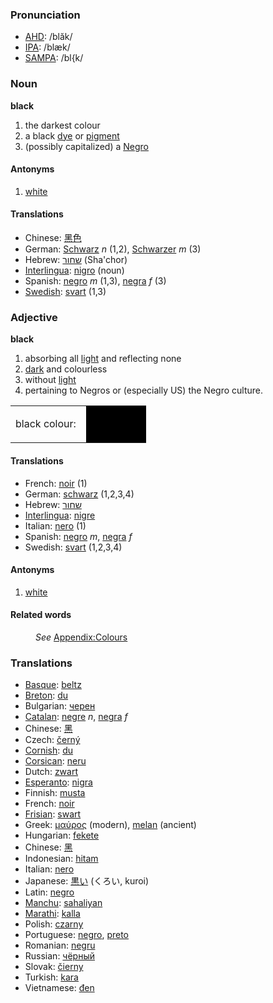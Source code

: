 ===Pronunciation===
*[[w:AHD|AHD]]: /blăk/
*[[w:IPA|IPA]]: /blæk/
*[[w:SAMPA|SAMPA]]: /bl{k/

===Noun===

;'''black'''
#the darkest colour
#a black [[dye]] or [[pigment]]
#(possibly capitalized) a [[Negro]]

====Antonyms====
#[[white]]

====Translations====
*Chinese: [[黑色]]
*German: [[Schwarz]] ''n'' (1,2), [[Schwarzer]] ''m'' (3)
*Hebrew: [[שחור]] (Sha'chor)
*[[Interlingua]]: [[nigro]] (noun)
*Spanish: [[negro]] ''m'' (1,3), [[negra]] ''f'' (3)
*[[Swedish]]: [[svart]] (1,3)

===Adjective===
;'''black'''
#absorbing all [[light]] and reflecting none
#[[dark]] and colourless
#without [[light]]
#pertaining to Negros or (especially US) the Negro culture.

<table><tr><td height="25">black colour: &nbsp;</td><td bgcolor="black" width="80">&nbsp; </td></tr></table>


====Translations====

*French: [[noir]] (1)
*German: [[schwarz]] (1,2,3,4)
*Hebrew: [[שחור]] 
*[[Interlingua]]: [[nigre]]
*Italian: [[nero]] (1)
*Spanish: [[negro]] ''m'', [[negra]] ''f''
*Swedish: [[svart]] (1,2,3,4)

====Antonyms====
#[[white]]

====Related words====
:''See'' [[Wiktionary_Appendix:Colours|Appendix:Colours]]

===Translations===

* [[Basque]]: [[beltz]]
* [[Breton]]: [[du]]
* Bulgarian: [[чeрeн]] 
* [[Catalan]]: [[negre]] ''n'', [[negra]] ''f''
* Chinese: [[黑]]
* Czech: [[černý]]
* [[Cornish]]: [[du]]
* [[Corsican]]: [[neru]]
* Dutch: [[zwart]]
* [[Esperanto]]: [[nigra]]
* Finnish: [[musta]]
* French: [[noir]]
* [[Frisian]]: [[swart]]
* Greek: [[μαύρος]] (modern), [[melan]] (ancient)
* Hungarian: [[fekete]]
* Chinese: [[黑]]
* Indonesian: [[hitam]]
* Italian: [[nero]]
* Japanese: [[黒い]] (くろい, kuroi)
* Latin: [[negro]]
*[[Manchu]]: [[sahaliyan]]
* [[Marathi]]: [[kalla]]
* Polish: [[czarny]]
* Portuguese:  [[negro]], [[preto]]
* Romanian: [[negru]]
* Russian: [[чёрный]]
* Slovak: [[čierny]]
* Turkish: [[kara]]
* Vietnamese: [[đen]]